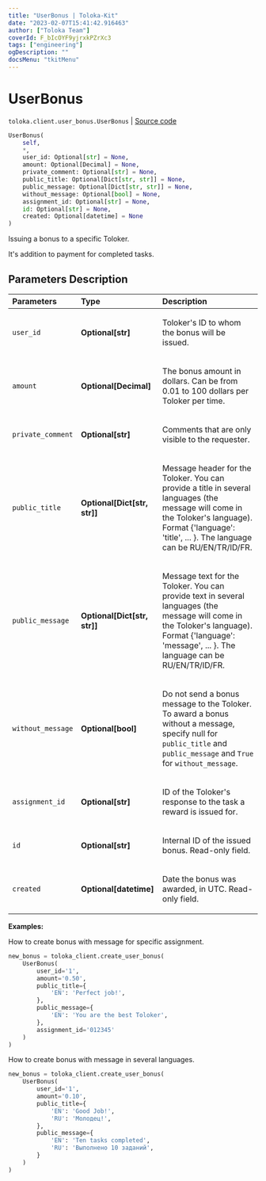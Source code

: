 ```yaml
---
title: "UserBonus | Toloka-Kit"
date: "2023-02-07T15:41:42.916463"
author: ["Toloka Team"]
coverId: F_bIcOYF9yjrxkPZrXc3
tags: ["engineering"]
ogDescription: ""
docsMenu: "tkitMenu"
---
```


# UserBonus
`toloka.client.user_bonus.UserBonus` | [Source code](https://github.com/Toloka/toloka-kit/blob/v1.1.3/src/client/user_bonus.py#L17)

```python
UserBonus(
    self,
    *,
    user_id: Optional[str] = None,
    amount: Optional[Decimal] = None,
    private_comment: Optional[str] = None,
    public_title: Optional[Dict[str, str]] = None,
    public_message: Optional[Dict[str, str]] = None,
    without_message: Optional[bool] = None,
    assignment_id: Optional[str] = None,
    id: Optional[str] = None,
    created: Optional[datetime] = None
)
```

Issuing a bonus to a specific Toloker.

It's addition to payment for completed tasks.

## Parameters Description

| Parameters | Type | Description |
| :----------| :----| :-----------|
`user_id`|**Optional\[str\]**|<p>Toloker&#x27;s ID to whom the bonus will be issued.</p>
`amount`|**Optional\[Decimal\]**|<p>The bonus amount in dollars. Can be from 0.01 to 100 dollars per Toloker per time.</p>
`private_comment`|**Optional\[str\]**|<p>Comments that are only visible to the requester.</p>
`public_title`|**Optional\[Dict\[str, str\]\]**|<p>Message header for the Toloker. You can provide a title in several languages (the message will come in the Toloker&#x27;s language). Format {&#x27;language&#x27;: &#x27;title&#x27;, ... }. The language can be RU/EN/TR/ID/FR.</p>
`public_message`|**Optional\[Dict\[str, str\]\]**|<p>Message text for the Toloker. You can provide text in several languages (the message will come in the Toloker&#x27;s language). Format {&#x27;language&#x27;: &#x27;message&#x27;, ... }. The language can be RU/EN/TR/ID/FR.</p>
`without_message`|**Optional\[bool\]**|<p>Do not send a bonus message to the Toloker. To award a bonus without a message, specify null for `public_title` and `public_message` and `True` for `without_message`.</p>
`assignment_id`|**Optional\[str\]**|<p>ID of the Toloker&#x27;s response to the task a reward is issued for.</p>
`id`|**Optional\[str\]**|<p>Internal ID of the issued bonus. Read-only field.</p>
`created`|**Optional\[datetime\]**|<p>Date the bonus was awarded, in UTC. Read-only field.</p>

**Examples:**

How to create bonus with message for specific assignment.

```python
new_bonus = toloka_client.create_user_bonus(
    UserBonus(
        user_id='1',
        amount='0.50',
        public_title={
            'EN': 'Perfect job!',
        },
        public_message={
            'EN': 'You are the best Toloker',
        },
        assignment_id='012345'
    )
)
```

How to create bonus with message in several languages.

```python
new_bonus = toloka_client.create_user_bonus(
    UserBonus(
        user_id='1',
        amount='0.10',
        public_title={
            'EN': 'Good Job!',
            'RU': 'Молодец!',
        },
        public_message={
            'EN': 'Ten tasks completed',
            'RU': 'Выполнено 10 заданий',
        }
    )
)
```